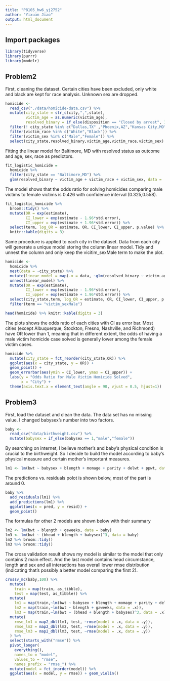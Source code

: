 ```yaml
---
title: "P8105_hw6_yj2752"
author: "Yixuan Jiao"
output: html_document
---
```


## Import packages

```r
library(tidyverse)
library(purrr)
library(modelr)
```

## Problem2
First, cleaning the dataset. Certain cities have been excluded, only white and black are kept for race analysis. Unknown sex are dropped.
```r
homicide <- 
  read_csv("./data/homicide-data.csv") %>%
  mutate(city_state = str_c(city,",",state),
         victim_age = as.numeric(victim_age),
         resolved_binary = if_else(disposition == "Closed by arrest", 1, 0)) %>%
  filter(! city_state %in% c("Dallas,TX" ,"Phoenix,AZ","Kansas City,MO","Tulsa,AL")) %>%
  filter(victim_race %in% c("White","Black")) %>%
  filter(victim_sex %in% c("Male","Female")) %>%
  select(city_state,resolved_binary,victim_age,victim_race,victim_sex)
```
Fitting the linear model for Baltimore, MD with resolved status as outcome and age, sex, race as predictors.
```r
fit_logistic_homicide = 
  homicide %>% 
  filter(city_state == "Baltimore,MD") %>%
  glm(resolved_binary ~ victim_age + victim_race + victim_sex, data = ., family = binomial()) 
```
The model shows that the odds ratio for solving homicides comparing male victims to female victims is 0.426 with confidence interval (0.325,0.558). 
```r
fit_logistic_homicide %>% 
  broom::tidy() %>% 
  mutate(OR = exp(estimate),
         CI_lower = exp(estimate - 1.96*std.error),
         CI_upper = exp(estimate + 1.96*std.error)) %>%
  select(term, log_OR = estimate, OR, CI_lower, CI_upper, p.value) %>% 
  knitr::kable(digits = 3)
```
Same procedure is applied to each city in the dataset. Data from each city will generate a unique model storing the column linear model. Tidy and unnest the column and only keep the vicitim_sexMale term to make the plot.
```r
homicide <- 
  homicide %>%
  nest(data = -city_state) %>%
  mutate(linear_model = map(.x = data, ~glm(resolved_binary ~ victim_age + victim_race + victim_sex, data = .x, family =  binomial()) %>% broom::tidy())) %>%
  unnest(linear_model) %>%
  mutate(OR = exp(estimate),
         CI_lower = exp(estimate - 1.96*std.error),
         CI_upper = exp(estimate + 1.96*std.error)) %>%
  select(city_state,term, log_OR = estimate, OR, CI_lower, CI_upper, p.value) %>%
  filter(term == "victim_sexMale")

head(homicide) %>% knitr::kable(digits = 3)
```
The plots shows the odds ratio of each cities with CI as error bar. Most cities (except Albuquerque, Stockton, Fresno, Nashville, and Richmond) have OR lower than 1, meaning that in different extent, the odds of having a male victim homicide case solved is generally lower among the female victim cases.
```r
homicide %>%
  mutate(city_state = fct_reorder(city_state,OR)) %>%
  ggplot(aes(x = city_state, y = OR)) +
  geom_point() +
  geom_errorbar(aes(ymin = CI_lower, ymax = CI_upper)) +
  labs(y = "Odds Ratio for Male Victim Homicide Solved",
       x = "City") +
  theme(axis.text.x = element_text(angle = 90, vjust = 0.5, hjust=1))
```

## Problem3
First, load the dataset and clean the data. The data set has no missing value. I changed babysex's number into two factors.
```r
baby <- 
  read_csv("data/birthweight.csv") %>%
  mutate(babysex = if_else(babysex == 1,"male","female"))
```
By searching on internet, I believe mother's and baby's physical condition is crucial to the birthweight. So I decide to build the model according to baby's physical measure and certain mother's important measures.
```r
lm1 <- lm(bwt ~ babysex + blength + momage + parity + delwt + ppwt, data = baby)
```
The predictions vs. residuals polot is shown below, most of the part is around 0.
```r
baby %>%
  add_residuals(lm1) %>%
  add_predictions(lm1) %>%
  ggplot(aes(x = pred, y = resid)) + 
  geom_point()
```
The formulas for other 2 models are shown below with their summary
```r
lm2 <- lm(bwt ~ blength + gaweeks, data = baby)
lm3 <- lm(bwt ~ (bhead + blength + babysex)^3, data = baby)
lm2 %>% broom::tidy()
lm3 %>% broom::tidy()
```
The cross validation result shows my model is similar to the model that only contains 2 main effect. And the last model contains head circumstance, length and sex and all interactions has overall lower rmse distribution (indicating that's possibly a better model comparing the first 2). 
```r
crossv_mc(baby,100) %>%
  mutate(
    train = map(train, as_tibble),
    test = map(test, as_tibble)) %>%
  mutate(
    lm1 = map(train,~lm(bwt ~ babysex + blength + momage + parity + delwt + ppwt, data = .x)),
    lm2 = map(train,~lm(bwt ~ blength + gaweeks, data = .x)),
    lm3 = map(train,~lm(bwt ~ (bhead + blength + babysex)^3, data = .x))) %>%
  mutate(
    rmse_lm1 = map2_dbl(lm1, test, ~rmse(model = .x, data = .y)),
    rmse_lm2 = map2_dbl(lm2, test, ~rmse(model = .x, data = .y)),
    rmse_lm3 = map2_dbl(lm3, test, ~rmse(model = .x, data = .y))
  ) %>% 
  select(starts_with("rmse")) %>% 
  pivot_longer(
    everything(),
    names_to = "model", 
    values_to = "rmse",
    names_prefix = "rmse_") %>% 
  mutate(model = fct_inorder(model)) %>% 
  ggplot(aes(x = model, y = rmse)) + geom_violin()
```

